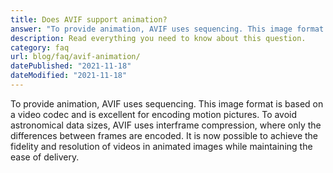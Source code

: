 ```yaml
---
title: Does AVIF support animation?
answer: "To provide animation, AVIF uses sequencing. This image format is based on a video codec and is excellent for encoding motion pictures. To avoid astronomical data sizes, AVIF uses interframe compression, where only the differences between frames are encoded. It is now possible to achieve the fidelity and resolution of videos in animated images while maintaining the ease of delivery."
description: Read everything you need to know about this question.
category: faq
url: blog/faq/avif-animation/
datePublished: "2021-11-18"
dateModified: "2021-11-18"
---
```


To provide animation, AVIF uses sequencing. This image format is based on a video codec and is excellent for encoding motion pictures. To avoid astronomical data sizes, AVIF uses interframe compression, where only the differences between frames are encoded. It is now possible to achieve the fidelity and resolution of videos in animated images while maintaining the ease of delivery.
